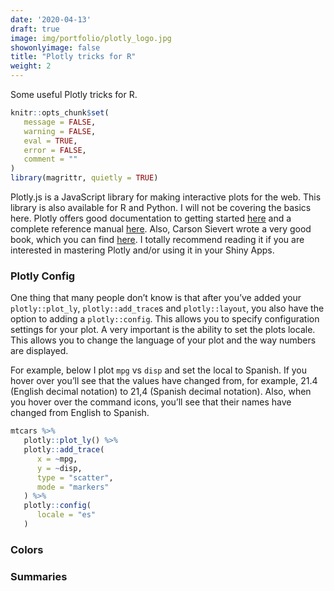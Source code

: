 ```yaml
---
date: '2020-04-13'
draft: true
image: img/portfolio/plotly_logo.jpg
showonlyimage: false
title: "Plotly tricks for R"
weight: 2
---
```


Some useful Plotly tricks for R.

<!--more-->

```r
knitr::opts_chunk$set(
   message = FALSE,
   warning = FALSE,
   eval = TRUE,
   error = FALSE,
   comment = ""
)
library(magrittr, quietly = TRUE)
```

Plotly.js is a JavaScript library for making interactive plots for the web. This library is also available for R and Python. I will not be covering the basics here. Plotly offers good documentation to getting started [here](https://plotly.com/r/) and a complete reference manual [here](https://plotly.com/r/reference/index/). Also, Carson Sievert wrote a very good book, which you can find [here](https://plotly-r.com/index.html). I totally recommend reading it if you are interested in mastering Plotly and/or using it in your Shiny Apps.

### Plotly Config

One thing that many people don't know is that after you've added your `plotly::plot_ly`, `plotly::add_trace`s and `plotly::layout`, you also have the option to adding a `plotly::config`. This allows you to specify configuration settings for your plot. A very important is the ability to set the plots locale. This allows you to change the language of your plot and the way numbers are displayed.

For example, below I plot `mpg` vs `disp` and set the local to Spanish. If you hover over you'll see that the values have changed from, for example, 21.4 (English decimal notation) to 21,4 (Spanish decimal notation). Also, when you hover over the command icons, you'll see that their names have changed from English to Spanish.

```r
mtcars %>% 
   plotly::plot_ly() %>% 
   plotly::add_trace(
      x = ~mpg,
      y = ~disp,
      type = "scatter",
      mode = "markers"
   ) %>% 
   plotly::config(
      locale = "es"
   )
```



### Colors



### Summaries
